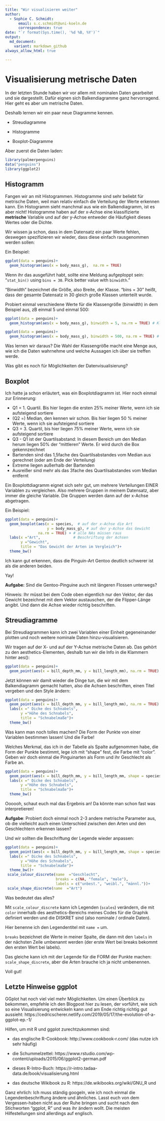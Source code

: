 ```yaml
---
title: "Wir visualisieren weiter"
author:
  - Sophie C. Schmidt:
      email: s.c.schmidt@uni-koeln.de
      correspondence: true
date: "`r format(Sys.time(), '%d %B, %Y')`"
output:
  md_document:
    variant: markdown_github
always_allow_html: true

---
```



# Visualisierung metrische Daten

In der letzten Stunde haben wir vor allem mit nominalen Daten gearbeitet und sie dargestellt. Dafür eignen sich Balkendiagramme ganz hervorragend. Hier geht es aber um metrische Daten.

Deshalb lernen wir ein paar neue Diagramme kennen.

- Streudiagramme

- Histogramme

- Boxplot-Diagramme 


Aber zuerst die Daten laden:
```r
library(palmerpenguins)
data("penguins")
library(ggplot2)

```


## Histogramm

Fangen wir an mit Histogrammen. Histogramme sind sehr beliebt für metrische Daten, weil man relativ einfach die Verteilung der Werte erkennen kann. Ein Histogramm sieht manchmal aus wie ein Balkendiagramm, ist es aber nicht! Histogramme haben auf der x-Achse eine klassifizierte **metrische** Variable und auf der y-Achse entweder die Häufigkeit dieses Wertes oder die Dichte. 

Wir wissen ja schon, dass in dem Datensatz ein paar Werte fehlen, deswegen spezifizieren wir wieder, dass diese einfach rausgenommen werden sollen:

Ein Beispiel:

```r
ggplot(data = penguins)+
  geom_histogram(aes(x = body_mass_g),  na.rm = TRUE)
```

Wenn ihr das ausgeführt habt, sollte eine Meldung aufgeploppt sein: "`stat_bin()` using `bins = 30`. Pick better value with `binwidth`."

"Binwidth" bezeichnet die Größe, also Breite, der Klasse. "bins = 30" heißt, dass der gesamte Datensatz in 30 gleich große Klassen unterteilt wurde.

Probiert einmal verschiedene Werte für die Klassengröße (binwidth) in dem Beispiel aus, zB einmal 5 und einmal 500:

```r
ggplot(data = penguins)+
  geom_histogram(aes(x = body_mass_g), binwidth = 5, na.rm = TRUE) # Klassengröße 5. Versucht doch einmal andere Werte und schaut, was passiert!
```

```r
ggplot(data = penguins)+
  geom_histogram(aes(x = body_mass_g), binwidth = 500, na.rm = TRUE) # Klassengröße 500. Versucht doch einmal andere Werte und schaut, was passiert!
```



Was lernen wir daraus?
Die Wahl der Klassengröße macht eine Menge aus, wie ich die Daten wahrnehme und welche Aussagen ich über sie treffen werde. 

Was gibt es noch für Möglichkeiten der Datenvisualisierung?


## Boxplot

Ich hatte ja schon erläutert, was ein Boxplotdiagramm ist. Hier noch einmal zur Erinnerung:


 - Q1 = 1. Quartil. Bis hier liegen die ersten 25% meiner Werte, wenn ich sie aufsteigend sortiere
 - (Q2 =) Median, den kennen wir schon. Bis hier liegen 50 % meiner Werte, wenn ich sie aufsteigend sortiere
 - Q3 = 3. Quartil, bis hier liegen 75% meiner Werte, wenn ich sie aufsteigend sortiere
 - Q3 - Q1 ist der Quartilsabstand: In diesem Bereich um den Median herum liegen 50% der "mittleren" Werte. Er wird durch die Box gekennzeichnet
 - Bartenden sind das 1,5fache des Quartilsabstandes vom Median aus gerechnet (oder am Ende der Verteilung)
 - Extreme liegen außerhalb der Bartenden
 - Ausreißer sind mehr als das 3fache des Quartilsabstandes vom Median entfernt


Ein Boxplottdiagramm eignet sich sehr gut, um mehrere Verteilungen EINER Variablen zu vergleichen. Also mehrere Gruppen in meinem Datensatz, aber immer die gleiche Variable. Die Gruppen werden dann auf der x-Achse abgetragen.

Ein Beispiel:

```r

ggplot(data = penguins)+
  geom_boxplot(aes(x = species,  # auf der x-Achse die Art
                   y = body_mass_g), # auf der y-Achse das Gewicht
               na.rm = TRUE) + # alle NAs müssen raus
  labs(x ="Art",               # Beschriftung der Achsen
       y ="Gewicht",
       title = "Das Gewicht der Arten im Vergleich")+
  theme_bw()

```
Ich kann gut erkennen, dass die Pinguin-Art Gentoo deutlich schwerer ist als die anderen beiden.

Yay!

**Aufgabe:** 
Sind die Gentoo-Pinguine auch mit längeren Flossen unterwegs?

Hinweis: Ihr müsst bei dem Code oben eigentlich nur den Vektor, der das Gewicht bezeichnet mit dem Vektor austauschen, der die Flipper-Länge angibt. Und dann die Achse wieder richtig beschriften. 




## Streudiagramme

Bei Streudiagrammen kann ich zwei Variablen einer Einheit gegeneinander plotten und noch weitere nominale Daten hinzu-visualisieren.

Wir tragen auf der X- und auf der Y-Achse metrische Daten ab. Das gehört zu den aesthetics-Elementen, deshalb tun wir die Info in die Klammern hinter aes(): 

```r

ggplot(data = penguins)+
  geom_point(aes(x = bill_depth_mm, y = bill_length_mm), na.rm = TRUE)

```

Jetzt können wir damit wieder die Dinge tun, die wir mit dem Balkendiagramm gemacht hatten, also die Achsen beschriften, einen Titel vergeben und den Style ändern:

```r
ggplot(data = penguins)+
  geom_point(aes(x = bill_depth_mm, y = bill_length_mm), na.rm = TRUE) + 
  labs(x =" Dicke des Schnabels",
       y ="Höhe des Schnabels",
       title = "Schnabelmaße")+
  theme_bw()

```

Was kann man noch tolles machen? Die Form der Punkte von einer Variablen bestimmen lassen! 
Und die Farbe! 

Welches Merkmal, das ich in der Tabelle als Spalte aufgenommen habe, die Form der Punkte bestimmt, lege ich mit "shape" fest, die Farbe mit "color". Geben wir doch einmal die Pinguinarten als Form und ihr Geschlecht als Farbe an.


```r

ggplot(data = penguins)+
  geom_point(aes(x = bill_depth_mm, y = bill_length_mm, shape = species, color = sex), na.rm = TRUE) + 
  labs(x =" Dicke des Schnabels",
       y ="Höhe des Schnabels",
       title = "Schnabelmaße")+
  theme_bw()

```

Oooooh, schaut euch mal das Ergebnis an! 
Da könnte man schon fast was interpretieren! 

**Aufgabe**: Probiert doch einmal noch 2-3 andere metrische Parameter aus, ob die vielleicht auch einen Unterschied zwischen den Arten und den Geschlechtern erkennen lassen?

Und wir sollten die Beschriftung der Legende wieder anpassen:


```r

ggplot(data = penguins)+
  geom_point(aes(x = bill_depth_mm, y = bill_length_mm, shape = species, color = sex), na.rm = TRUE) + 
  labs(x =" Dicke des Schnabels",
       y ="Höhe des Schnabels",
       title = "Schnabelmaße")+
  theme_bw()+
 scale_colour_discrete(name  ="Geschlecht",
                       breaks = c(NA, "female", "male"),
                       labels = c("unbest.", "weibl.", "männl."))+
 scale_shape_discrete(name  ="Art")
```
Was bedeutet das alles?

Mit `scale_colour_discrete` kann ich Legenden (`scales`) verändern, die mit `color` innerhalb des aesthetics-Bereichs meines Codes für die Graphik definiert werden und die DISKRET sind (also nominale / ordinale Daten).

Hier benenne ich den Legendentitel mit `name = ` um.

`breaks` bezeichnet die Werte in meiner Spalte, die dann mit den `labels` in der nächsten Zeile umbenannt werden (der erste Wert bei breaks bekommt den ersten Wert bei labels).

Das gleiche kann ich mit der Legende für die FORM der Punkte machen: `scale_shape_discrete`, aber die Arten brauche ich ja nicht umbenennen.

Voll gut! 


## Letzte Hinweise ggplot
GGplot hat noch viel viel mehr Möglichkeiten. Um einen Überblick zu bekommen, empfehle ich den Blogpost hier zu lesen, der vorführt, wie sich so eine Visualisierung entwickeln kann und am Ende richtig richtig gut aussieht:
https://cedricscherer.netlify.com/2019/05/17/the-evolution-of-a-ggplot-ep.-1/

Hilfen, um mit R und ggplot zurechtzukommen sind: 

- das englische R-Cookbook: http://www.cookbook-r.com/ (das nutze ich sehr häufig)

- die Schummelzettel: https://www.rstudio.com/wp-content/uploads/2015/06/ggplot2-german.pdf 

- dieses R-Intro-Buch: https://r-intro.tadaa-data.de/book/visualisierung.html

- das deutsche Wikibook zu R: https://de.wikibooks.org/wiki/GNU_R und 

Ganz ehrlich: Ich muss ständig googeln, wie ich noch einmal die Legendenbeschriftung ändere und ähnliches. Lasst euch von dem Vergessen-haben nicht aus der Ruhe bringen und sucht nach den Stichworten "ggplot, R" und was ihr ändern wollt. Die meisten Hilfestellungen sind allerdings auf englisch.

